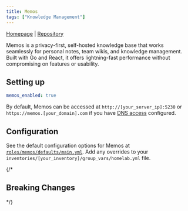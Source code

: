 ```yaml
---
title: Memos
tags: ["Knowledge Management"]
---
```



[Homepage](https://usememos.com/) |
[Repository](https://github.com/usememos/memos)

<Tags tags={frontmatter.tags} />

Memos is a privacy-first, self-hosted knowledge base that works seamlessly for personal notes, team wikis, and knowledge management. Built with Go and React, it offers lightning-fast performance without compromising on features or usability.

## Setting up

```yaml title="inventories/homelab/group_vars/homelab.yml"
memos_enabled: true
```

By default, Memos can be accessed at `http://[your_server_ip]:5230` or `https://memos.[your_domain].com` if you have [DNS access](../../guides/dns-access/) configured.

## Configuration

See the default configuration options for Memos at [`roles/memos/defaults/main.yml`](https://github.com/Dylancyclone/ansible-homelab-orchestration/blob/main/roles/memos/defaults/main.yml).
Add any overrides to your `inventories/[your_inventory]/group_vars/homelab.yml` file.

{/* 

## Breaking Changes

*/}